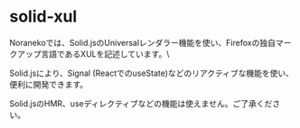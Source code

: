 
# solid-xul

Noranekoでは、Solid.jsのUniversalレンダラー機能を使い、Firefoxの独自マークアップ言語であるXULを記述しています。\

Solid.jsにより、Signal (ReactでのuseState)などのリアクティブな機能を使い、便利に開発できます。

<Callout>
Solid.jsのHMR、useディレクティブなどの機能は使えません。ご了承ください。
</Callout>